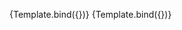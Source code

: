 
<Meta
  title="Components/My Stuff Card"
  component={MyStuff}
/>


<Canvas>
  <Story
    name="My Stuff Card"
    args={{
      authCode: 'Member',
      favoritesList: [
          {
          url: "/taste_tests/2274-bottled-cold-brew-coffee",
          image: {
            altText: "",
            cloudinaryUrl: "https://res.cloudinary.com/hksqkdlah/image/upload/ar_16:9,c_fill,dpr_2.0,f_auto,fl_lossy.progressive.strip_profile,g_faces:auto,q_auto:low,w_400/v1/ATK%20Reviews/2021/1_CCJJ_Bottled%20Cold%20Brew/SPS_Beverages_Bottled_Cold_Brew-Hero_0943"
          },
          title: "Bottled Cold-Brew Coffee",
          commentsCount: 11
        },
        {
          url: "/articles/6366-cheese-in-a-can-thats-actually-good",
          image: {
            altText: "",
            cloudinaryUrl: "https://res.cloudinary.com/hksqkdlah/image/upload/c_fill,dpr_2.0,f_auto,fl_lossy.progressive.strip_profile,g_faces:auto,h_400,q_auto:low,w_272/v1/AKO%20Articles/2022%20Articles%20/Reviews%20Team/SPS_Canned-Cheeses_AKO-Article_Hero"
          },
          title: "Cheese in a Can That’s Actually Good",
        },
        {
          url: "/recipes/14585-matzo-brei-with-smoked-salmon-and-dill",
          image: {
            altText: "Matzo Brei with Smoked Salmon and Dill",
            cloudinaryUrl: "https://res.cloudinary.com/hksqkdlah/image/upload/ar_1:1,c_fill,dpr_2.0,f_auto,fl_lossy.progressive.strip_profile,g_faces:auto,q_auto:low,w_344/SFS_Matzo_Brei_with_Smoked_Salmon_and_Dill_402_ge32zm"
          },
          title: "Matzo Brei with Smoked Salmon and Dill",
          commentsCount: 9,
          rating: {
            avgRating: 4.8,
            numRating: 46
          }
        }
      ]
    }}
  >
    {Template.bind({})}
  </Story>
</Canvas>
<Canvas>
  <Story
    name="MyStuffCardNoFavorites"
    args={{
      authCode: 'Anon'
    }}
  >
    {Template.bind({})}
  </Story>
</Canvas>